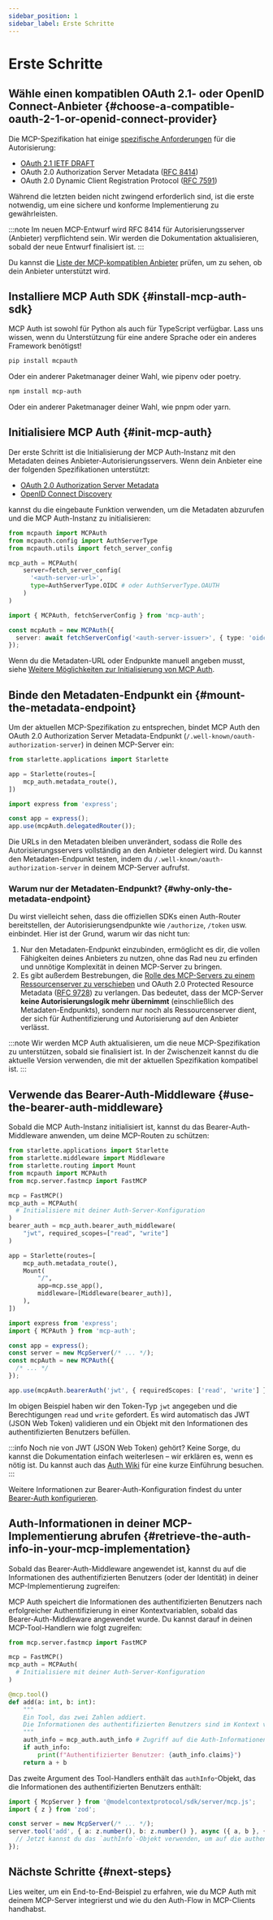 ```yaml
---
sidebar_position: 1
sidebar_label: Erste Schritte
---
```



# Erste Schritte

## Wähle einen kompatiblen OAuth 2.1- oder OpenID Connect-Anbieter \{#choose-a-compatible-oauth-2-1-or-openid-connect-provider}

Die MCP-Spezifikation hat einige [spezifische Anforderungen](https://modelcontextprotocol.io/specification/2025-03-26/basic/authorization#1-3-standards-compliance) für die Autorisierung:

- [OAuth 2.1 IETF DRAFT](https://datatracker.ietf.org/doc/html/draft-ietf-oauth-v2-1-12)
- OAuth 2.0 Authorization Server Metadata ([RFC 8414](https://datatracker.ietf.org/doc/html/rfc8414))
- OAuth 2.0 Dynamic Client Registration Protocol ([RFC 7591](https://datatracker.ietf.org/doc/html/rfc7591))

Während die letzten beiden nicht zwingend erforderlich sind, ist die erste notwendig, um eine sichere und konforme Implementierung zu gewährleisten.

:::note
Im neuen MCP-Entwurf wird RFC 8414 für Autorisierungsserver (Anbieter) verpflichtend sein. Wir werden die Dokumentation aktualisieren, sobald der neue Entwurf finalisiert ist.
:::

Du kannst die [Liste der MCP-kompatiblen Anbieter](/provider-list) prüfen, um zu sehen, ob dein Anbieter unterstützt wird.

## Installiere MCP Auth SDK \{#install-mcp-auth-sdk}

MCP Auth ist sowohl für Python als auch für TypeScript verfügbar. Lass uns wissen, wenn du Unterstützung für eine andere Sprache oder ein anderes Framework benötigst!

<Tabs groupId="sdk">
<TabItem value="python" label="Python">

```bash
pip install mcpauth
```

Oder ein anderer Paketmanager deiner Wahl, wie pipenv oder poetry.

</TabItem>
<TabItem value="node" label="Node.js">

```bash
npm install mcp-auth
```

Oder ein anderer Paketmanager deiner Wahl, wie pnpm oder yarn.

</TabItem>
</Tabs>

## Initialisiere MCP Auth \{#init-mcp-auth}

Der erste Schritt ist die Initialisierung der MCP Auth-Instanz mit den Metadaten deines Anbieter-Autorisierungsservers. Wenn dein Anbieter eine der folgenden Spezifikationen unterstützt:

- [OAuth 2.0 Authorization Server Metadata](https://datatracker.ietf.org/doc/html/rfc8414)
- [OpenID Connect Discovery](https://openid.net/specs/openid-connect-discovery-1_0.html)

kannst du die eingebaute Funktion verwenden, um die Metadaten abzurufen und die MCP Auth-Instanz zu initialisieren:

<Tabs groupId="sdk">
<TabItem value="python" label="Python">

```python
from mcpauth import MCPAuth
from mcpauth.config import AuthServerType
from mcpauth.utils import fetch_server_config

mcp_auth = MCPAuth(
    server=fetch_server_config(
      '<auth-server-url>',
      type=AuthServerType.OIDC # oder AuthServerType.OAUTH
    )
)
```

</TabItem>
<TabItem value="node" label="Node.js">

```ts
import { MCPAuth, fetchServerConfig } from 'mcp-auth';

const mcpAuth = new MCPAuth({
  server: await fetchServerConfig('<auth-server-issuer>', { type: 'oidc' }), // oder 'oauth'
});
```

</TabItem>
</Tabs>

Wenn du die Metadaten-URL oder Endpunkte manuell angeben musst, siehe [Weitere Möglichkeiten zur Initialisierung von MCP Auth](./configure-server/mcp-auth.mdx#other-ways).

## Binde den Metadaten-Endpunkt ein \{#mount-the-metadata-endpoint}

Um der aktuellen MCP-Spezifikation zu entsprechen, bindet MCP Auth den OAuth 2.0 Authorization Server Metadata-Endpunkt (`/.well-known/oauth-authorization-server`) in deinen MCP-Server ein:

<Tabs groupId="sdk">
<TabItem value="python" label="Python">

```python
from starlette.applications import Starlette

app = Starlette(routes=[
    mcp_auth.metadata_route(),
])
```

</TabItem>
<TabItem value="node" label="Node.js">

```ts
import express from 'express';

const app = express();
app.use(mcpAuth.delegatedRouter());
```

</TabItem>
</Tabs>

Die URLs in den Metadaten bleiben unverändert, sodass die Rolle des Autorisierungsservers vollständig an den Anbieter delegiert wird. Du kannst den Metadaten-Endpunkt testen, indem du `/.well-known/oauth-authorization-server` in deinem MCP-Server aufrufst.

### Warum nur der Metadaten-Endpunkt? \{#why-only-the-metadata-endpoint}

Du wirst vielleicht sehen, dass die offiziellen SDKs einen Auth-Router bereitstellen, der Autorisierungsendpunkte wie `/authorize`, `/token` usw. einbindet. Hier ist der Grund, warum wir das nicht tun:

1. Nur den Metadaten-Endpunkt einzubinden, ermöglicht es dir, die vollen Fähigkeiten deines Anbieters zu nutzen, ohne das Rad neu zu erfinden und unnötige Komplexität in deinen MCP-Server zu bringen.
2. Es gibt außerdem Bestrebungen, die [Rolle des MCP-Servers zu einem Ressourcenserver zu verschieben](https://github.com/modelcontextprotocol/modelcontextprotocol/issues/205) und OAuth 2.0 Protected Resource Metadata ([RFC 9728](https://datatracker.ietf.org/doc/html/rfc9728)) zu verlangen. Das bedeutet, dass der MCP-Server **keine Autorisierungslogik mehr übernimmt** (einschließlich des Metadaten-Endpunkts), sondern nur noch als Ressourcenserver dient, der sich für Authentifizierung und Autorisierung auf den Anbieter verlässt.

:::note
Wir werden MCP Auth aktualisieren, um die neue MCP-Spezifikation zu unterstützen, sobald sie finalisiert ist. In der Zwischenzeit kannst du die aktuelle Version verwenden, die mit der aktuellen Spezifikation kompatibel ist.
:::

## Verwende das Bearer-Auth-Middleware \{#use-the-bearer-auth-middleware}

Sobald die MCP Auth-Instanz initialisiert ist, kannst du das Bearer-Auth-Middleware anwenden, um deine MCP-Routen zu schützen:

<Tabs groupId="sdk">
<TabItem value="python" label="Python">

```python
from starlette.applications import Starlette
from starlette.middleware import Middleware
from starlette.routing import Mount
from mcpauth import MCPAuth
from mcp.server.fastmcp import FastMCP

mcp = FastMCP()
mcp_auth = MCPAuth(
  # Initialisiere mit deiner Auth-Server-Konfiguration
)
bearer_auth = mcp_auth.bearer_auth_middleware(
    "jwt", required_scopes=["read", "write"]
)

app = Starlette(routes=[
    mcp_auth.metadata_route(),
    Mount(
        "/",
        app=mcp.sse_app(),
        middleware=[Middleware(bearer_auth)],
    ),
])
```

</TabItem>
<TabItem value="node" label="Node.js">

```ts
import express from 'express';
import { MCPAuth } from 'mcp-auth';

const app = express();
const server = new McpServer(/* ... */);
const mcpAuth = new MCPAuth({
  /* ... */
});

app.use(mcpAuth.bearerAuth('jwt', { requiredScopes: ['read', 'write'] }));
```

</TabItem>
</Tabs>

Im obigen Beispiel haben wir den Token-Typ `jwt` angegeben und die Berechtigungen `read` und `write` gefordert. Es wird automatisch das JWT (JSON Web Token) validieren und ein Objekt mit den Informationen des authentifizierten Benutzers befüllen.

:::info
Noch nie von JWT (JSON Web Token) gehört? Keine Sorge, du kannst die Dokumentation einfach weiterlesen – wir erklären es, wenn es nötig ist. Du kannst auch das [Auth Wiki](https://auth.wiki/jwt) für eine kurze Einführung besuchen.
:::

Weitere Informationen zur Bearer-Auth-Konfiguration findest du unter [Bearer-Auth konfigurieren](./configure-server/bearer-auth.mdx).

## Auth-Informationen in deiner MCP-Implementierung abrufen \{#retrieve-the-auth-info-in-your-mcp-implementation}

Sobald das Bearer-Auth-Middleware angewendet ist, kannst du auf die Informationen des authentifizierten Benutzers (oder der Identität) in deiner MCP-Implementierung zugreifen:

<Tabs groupId="sdk">
<TabItem value="python" label="Python">

MCP Auth speichert die Informationen des authentifizierten Benutzers nach erfolgreicher Authentifizierung in einer Kontextvariablen, sobald das Bearer-Auth-Middleware angewendet wurde. Du kannst darauf in deinen MCP-Tool-Handlern wie folgt zugreifen:

```python
from mcp.server.fastmcp import FastMCP

mcp = FastMCP()
mcp_auth = MCPAuth(
  # Initialisiere mit deiner Auth-Server-Konfiguration
)

@mcp.tool()
def add(a: int, b: int):
    """
    Ein Tool, das zwei Zahlen addiert.
    Die Informationen des authentifizierten Benutzers sind im Kontext verfügbar.
    """
    auth_info = mcp_auth.auth_info # Zugriff auf die Auth-Informationen im aktuellen Kontext
    if auth_info:
        print(f"Authentifizierter Benutzer: {auth_info.claims}")
    return a + b
```

</TabItem>
<TabItem value="node" label="Node.js">

Das zweite Argument des Tool-Handlers enthält das `authInfo`-Objekt, das die Informationen des authentifizierten Benutzers enthält:

```ts
import { McpServer } from '@modelcontextprotocol/sdk/server/mcp.js';
import { z } from 'zod';

const server = new McpServer(/* ... */);
server.tool('add', { a: z.number(), b: z.number() }, async ({ a, b }, { authInfo }) => {
  // Jetzt kannst du das `authInfo`-Objekt verwenden, um auf die authentifizierten Informationen zuzugreifen
});
```

</TabItem>
</Tabs>

## Nächste Schritte \{#next-steps}

Lies weiter, um ein End-to-End-Beispiel zu erfahren, wie du MCP Auth mit deinem MCP-Server integrierst und wie du den Auth-Flow in MCP-Clients handhabst.
